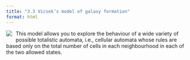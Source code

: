 ```yaml
---
title: "3.3 Vicsek’s model of galaxy formation"
format: html
---
```


[![](3.3-totalistic_automata.png)](3.3-totalistic-automata.nlogo){style="float:left; margin-right:10px; margin-bottom:5px;"} This model allows you to explore the behaviour of a wide variety of possible totalistic automata, i.e., cellular automata whose rules are based only on the total number of cells in each neighbourhood in each of the two allowed states.

<!-- <div style="float:left; margin-left:10px; margin-right:10px;">
<video width="200" height="200" controls>
  <source src="3.3-majority-rule.mp4" type="video/mp4">
</video>
</div>
<div>
An example is the majority rule automaton which you can see running in this video. 

Here the rule is that each cell adopts the state that is in the majority in its neighbourhood at the next time step. 
</div> -->

